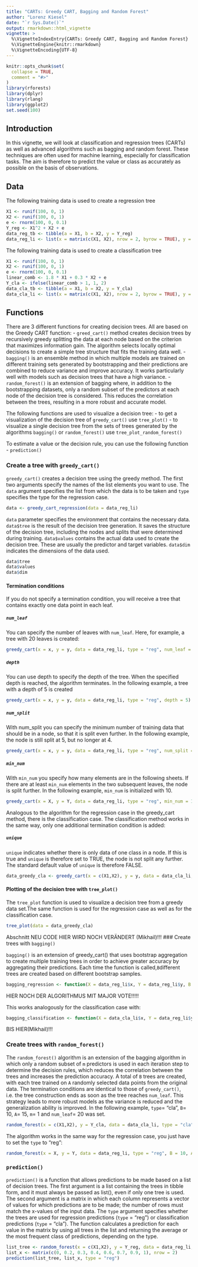 ```yaml
---
title: "CARTs: Greedy CART, Bagging and Random Forest"
author: "Lorenz Kiesel"
date: "`r Sys.Date()`"
output: rmarkdown::html_vignette
vignette: >
  %\VignetteIndexEntry{CARTs: Greedy CART, Bagging and Random Forest}
  %\VignetteEngine{knitr::rmarkdown}
  %\VignetteEncoding{UTF-8}
---
```


```r
knitr::opts_chunk$set(
  collapse = TRUE,
  comment = "#>"
)
library(rforests)
library(dplyr)
library(rlang)
library(ggplot2)
set.seed(100)
```

## Introduction
In this vignette, we will look at classification and regression trees (CARTs) as well as advanced algorithms such as bagging and random forest. These techniques are often used for machine learning, especially for classification tasks. The aim is therefore to predict the value or class as accurately as possible on the basis of observations.

## Data
The following training data is used to create a regression tree

```r
X1 <- runif(100, 0, 1)
X2 <- runif(100, 0, 1)  
e <- rnorm(100, 0, 0.1)
Y_reg <- X1^2 + X2 + e
data_reg_tb <- tibble(a = X1, b = X2, y = Y_reg)
data_reg_li <- list(x = matrix(c(X1, X2), nrow = 2, byrow = TRUE), y = Y_reg)
```

The following training data is used to create a classification tree

```r
X1 <- runif(100, 0, 1)
X2 <- runif(100, 0, 1)
e <- rnorm(100, 0, 0.1)
linear_comb <- 1.8 * X1 + 0.3 * X2 + e
Y_cla <- ifelse(linear_comb > 1, 1, 2)
data_cla_tb <- tibble(a = X1, b = X2, y = Y_cla)
data_cla_li <- list(x = matrix(c(X1, X2), nrow = 2, byrow = TRUE), y = Y_cla)
```

## Functions

There are 3 different functions for creating decision trees. All are based on the Greedy CART function:
- `greed_cart()` method creates decision trees by recursively greedy splitting the data at each node based on the criterion that maximizes information gain. The algorithm selects locally optimal decisions to create a simple tree structure that fits the training data well.
- `bagging()` is an ensemble method in which multiple models are trained on different training sets generated by bootstrapping and their predictions are combined to reduce variance and improve accuracy. It works particularly well with models such as decision trees that have a high variance.
- `random_forest()` is an extension of bagging where, in addition to the bootstrapping datasets, only a random subset of the predictors at each node of the decision tree is considered. This reduces the correlation between the trees, resulting in a more robust and accurate model.



The following functions are used to visualize a decision tree:
- to get a visualization of the decision tree of `greedy_cart()` use `tree_plot()`
- to visualize a single decision tree from the sets of trees generated by the algorithms `bagging()` or `random_forest()` use `tree_plot_random_forest()`


To estimate a value or the decision rule, you can use the following function
- `prediction()`

### Create a tree with `greedy_cart()`

`greedy_cart()` creates a decision tree using the greedy method. The first two arguments specify the names of the list elements you want to use. The `data` argument specifies the list from which the data is to be taken and `type` specifies the type for the regression case.


```r
data <- greedy_cart_regression(data = data_reg_li)
```
`data` parameter specifies the environment that contains the necessary data.
`data$tree` is the result of the decision tree generation. It saves the structure of the decision tree, including the nodes and splits that were determined during training.
`data$values` contains the actual data used to create the decision tree. These are usually the predictor and target variables.
`data$dim` indicates the dimensions of the data used.

```r
data$tree
data$values
data$dim
```

#### Termination conditions

If you do not specify a termination condition, you will receive a tree that contains exactly one data point in each leaf.

##### `num_leaf`

You can specify the number of leaves with `num_leaf`. Here, for example, a tree with 20 leaves is created:


```r
greedy_cart(x = x, y = y, data = data_reg_li, type = "reg", num_leaf = 20)
```


##### `depth`

You can use depth to specify the depth of the tree. When the specified depth is reached, the algorithm terminates. In the following example, a tree with a depth of 5 is created

```r
greedy_cart(x = x, y = y, data = data_reg_li, type = "reg", depth = 5)
```


##### `num_split`

With num_split you can specify the minimum number of training data that should be in a node, so that it is split even further. In the following example, the node is still split at 5, but no longer at 4.

```r
greedy_cart(x = x, y = y, data = data_reg_li, type = "reg", num_split = 5)
```


##### `min_num`


With `min_num` you specify how many elements are in the following sheets. If there are at least `min_num` elements in the two subsequent leaves, the node is split further. In the following example, `min_num` is initialized with 10.


```r
greedy_cart(x = X, y = Y, data = data_reg_li, type = "reg", min_num = 10)
```


Analogous to the algorithm for the regression case in the greedy_cart method, there is the classification case. The classification method works in the same way, only one additional termination condition is added:

##### `unique`

`unique` indicates whether there is only data of one class in a node. If this is true and `unique` is therefore set to TRUE, the node is not split any further. The standard default value of `unique` is therefore FALSE.

```r
data_greedy_cla <- greedy_cart(x = c(X1,X2), y = y, data = data_cla_li, type = "class", unique = FALSE)
```

#### Plotting of the decision tree with `tree_plot()` 

The `tree_plot` function is used to visualize a decision tree from a greedy data set.The same function is used for the regression case as well as for the classification case.
```r
tree_plot(data = data_greedy_cla)
```

Abschnitt NEU CODE HIER WIRD NOCH VERÄNDERT (Mikhail)!!!
### Create trees with `bagging()`

`bagging()` is an extension of greedy_cart() that uses bootstrap aggregation to create multiple training trees in order to achieve greater accuracy by aggregating their predictions. Each time the function is called,`B`different trees are created based on different bootstrap samples.


```r
bagging_regression <- function(X = data_reg_li$x, Y = data_reg_li$y, B = 100)
```




HIER NOCH DER ALGORITHMUS MIT MAJOR VOTE!!!!!



This works analogously for the classification case with:

```r
bagging_classification <- function(X = data_cla_li$x, Y = data_reg_li$y, B = 100)
```

BIS HIER(Mikhail)!!!


### Create trees with `random_forest()`

The `random_forest()` algorithm is an extension of the bagging algorithm in which only a random subset of `m` predictors is used in each iteration step to determine the decision rules, which reduces the correlation between the trees and increases the prediction accuracy. A total of `B` trees are created, with each tree trained on `A` randomly selected data points from the original data. The termination conditions are identical to those of `greedy_cart()`, i.e. the tree construction ends as soon as the tree reaches `num_leaf`. This strategy leads to more robust models as the variance is reduced and the generalization ability is improved. In the following example, `type`= "cla", `B`= 10, `A`= 15, `m`= 1 and `num_leaf`= 20 was set.

```r
random_forest(x = c(X1,X2), y = Y_cla, data = data_cla_li, type = "cla", B = 10, A = 15, m = 1, num_leaf = 20, depth = NULL, num_split = 2, min_num = 1, unique = F)
```

The algorithm works in the same way for the regression case, you just have to set the `type` to "reg":

```r
random_forest(x = X, y = Y, data = data_reg_li, type = "reg", B = 10, A = 15, m = 1, num_leaf = 20, depth = NULL, num_split = 2, min_num = 1, unique = F)
```

### `prediction()`

`prediction()` is a function that allows predictions to be made based on a list of decision trees. The first argument is a list containing the trees in tibble form, and it must always be passed as list(), even if only one tree is used. The second argument is a matrix in which each column represents a vector of values for which predictions are to be made; the number of rows must match the x-values of the input data. The `type` argument specifies whether the trees are used for regression predictions (`type` = "reg") or classification predictions (`type` = "cla"). The function calculates a prediction for each value in the matrix by using all trees in the list and returning the average or the most frequent class of predictions, depending on the type.


```r
list_tree <- random_forest(x = c(X1,X2), y = Y_reg, data = data_reg_li, type = "reg", B = 5, A = 10, m = 1)
list_x <- matrix(c(0, 0.2, 0.3, 0.4, 0.6, 0.7, 0.9, 1), nrow = 2)
prediction(list_tree, list_x, type = "reg")
```



